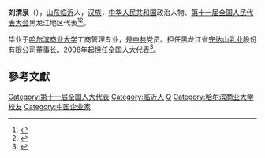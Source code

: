 '''刘清泉'''（{{bd|1960年||}}），[[山东|山东]][[临沂|临沂]]人，[[汉族|汉族]]，[[中华人民共和国|中华人民共和国]]政治人物、[[第十一届全国人民代表大会|第十一届全国人民代表大会]]黑龙江地区代表<ref>{{cite web|author=新华网|title=第十一届全国人大代表|url=http://news.xinhuanet.com/ziliao/2008-03/03/content_7708230.htm?node=36628|publisher=新华网|accessdate=2014-01-07|archive-date=2014-01-10|archive-url=https://web.archive.org/web/20140110211415/http://news.xinhuanet.com/ziliao/2008-03/03/content_7708230.htm?node=36628|dead-url=no}}</ref><ref>{{cite web | url=http://business.sohu.com/20071023/n252811988.shtml | title=完达山乳业董事长刘清泉:将"两康"献给千家万户 | accessdate=2014-03-12 | archive-date=2020-05-22 | archive-url=https://web.archive.org/web/20200522204611/https://business.sohu.com/20071023/n252811988.shtml | dead-url=no }}</ref>。

毕业于[[哈尔滨商业大学|哈尔滨商业大学]]工商管理专业，是[[中共|中共]]党员。担任黑龙江省[[完达山乳业|完达山乳业]]股份有限公司董事长。2008年起担任全国人大代表<ref>{{cite news|title=全国人大代表信息-刘清泉|url=http://210.82.31.1:8084/delegate/viewDelegate.action?dbid=110556|accessdate=2013-04-05|newspaper=全国人大网|archive-url=https://web.archive.org/web/20140312213031/http://www.npc.gov.cn/delegate/viewDelegate.action?dbid=110556|archive-date=2014-03-12|dead-url=yes}}</ref>。

==參考文獻==
{{reflist}}

{{DEFAULTSORT:Liu qingquan}}
[[Category:第十一届全国人大代表|Category:第十一届全国人大代表]]
[[Category:临沂人|Category:临沂人]]
[[Category:刘姓|Q]]
[[Category:哈尔滨商业大学校友|Category:哈尔滨商业大学校友]]
[[Category:中国企业家|Category:中国企业家]]